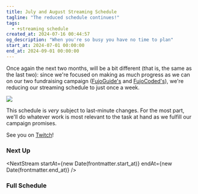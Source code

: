 ```yaml
---
title: July and August Streaming Schedule
tagline: "The reduced schedule continues!"
tags:
  - +streaming schedule
created_at: 2024-07-16 00:44:57
og_description: "When you're so busy you have no time to plan"
start_at: 2024-07-01 00:00:00
end_at: 2024-09-01 00:00:00
---
```



Once again the next two months, will be a bit different (that is, the same as
the last two): since we're focused on making as much progress as we can on our
two fundraising campaign
([FujoGuide's](https://www.kickstarter.com/projects/essential-randomness/the-fujoshi-guide-to-web-development)
and
[FujoCoded's](https://www.backerkit.com/c/projects/fujocoded-llc/fujocoded-software-and-education-for-a-better-web)),
we're reducing our streaming schedule to just once a week.

<img src={Schedule.src} />

This schedule is _very_ subject to last-minute changes. For the most part, we'll
do whatever work is most relevant to the task at hand as we fulfill our campaign
promises.

See you on <a href="https://twitch.tv/essentialrandomness">Twitch</a>!

### Next Up

<NextStream
  startAt={new Date(frontmatter.start_at)}
  endAt={new Date(frontmatter.end_at)}
/>

### Full Schedule

<TimeToggle />
<StreamingSchedule
  startAt={new Date(frontmatter.start_at)}
  endAt={new Date(frontmatter.end_at)}
/>

<style>{`
    .toc, #table-of-contents {
      display:none;
    }
    img {
      padding: 0!important;
    }
`}</style>
